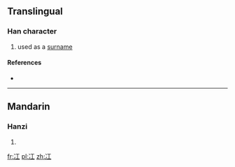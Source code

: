 ==Translingual==

===Han character===
{{Han char|rn=15|rad=冫|as=03|sn=5|four=|canj=戈一一 (IMM)|ids=⿰[[冫]][[工]]}}

# used as a [[surname]]

====References====
* {{Han ref|kx=0131.231|hdz=10295.040|uh=51AE|ud=20910}}

----

==Mandarin==

===Hanzi===
{{cmn-hanzi|pin=[[gāng]] ([[gang1]])|wg=kang<sup>1</sup>}}

# {{defn|lang=cmn|sort=冫03}}

[[fr:冮]]
[[pl:冮]]
[[zh:冮]]
